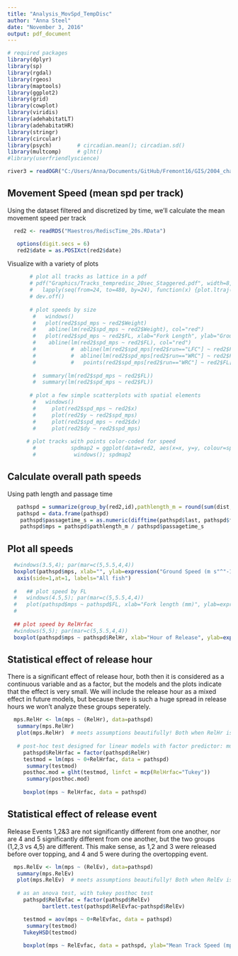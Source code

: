 ```yaml
---
title: "Analysis_MovSpd_TempDisc"
author: "Anna Steel"
date: "November 3, 2016"
output: pdf_document
---
```


```r
# required packages
library(dplyr)
library(sp)
library(rgdal)
library(rgeos)
library(maptools)
library(ggplot2)
library(grid) 
library(cowplot)
library(viridis)
library(adehabitatLT)
library(adehabitatHR)
library(stringr)
library(circular)
library(psych)        # circadian.mean(); circadian.sd()
library(multcomp)     # glht()
#library(userfriendlyscience)

river3 = readOGR("C:/Users/Anna/Documents/GitHub/Fremont16/GIS/2004_channel","2004_channel_freTightclip")

```

## Movement Speed (mean spd per track)
Using the dataset filtered and discretized by time, we'll calculate the mean movement speed per track
```r
  red2 <- readRDS("Maestros/RediscTime_20s.RData")  

   options(digit.secs = 6)
   red2$date = as.POSIXct(red2$date)     
```

Visualize with a variety of plots
```r

       # plot all tracks as lattice in a pdf
       # pdf("Graphics/Tracks_tempredisc_20sec_Staggered.pdf", width=8, height=10.5)
       #   lapply(seq(from=24, to=480, by=24), function(x) {plot.ltraj(dl(red2)[(x-23):x])})
       # dev.off()
              
       # plot speeds by size
        #   windows()
        #   plot(red2$spd_mps ~ red2$Weight)
        #    abline(lm(red2$spd_mps ~ red2$Weight), col="red")
        #   plot(red2$spd_mps ~ red2$FL, xlab="Fork Length", ylab="Ground Speed (mps)", main="Both runs combined")
        #    abline(lm(red2$spd_mps ~ red2$FL), col="red")
        #           #  abline(lm(red2$spd_mps[red2$run=="LFC"] ~ red2$FL[red2$run=="LFC"]), col="green3") 
        #           #  abline(lm(red2$spd_mps[red2$run=="WRC"] ~ red2$FL[red2$run=="WRC"]), col="cyan2")
        #           #   points(red2$spd_mps[red2$run=="WRC"] ~ red2$FL[red2$run=="WRC"], col="cyan4")
    
        #  summary(lm(red2$spd_mps ~ red2$FL))
        #  summary(lm(red2$spd_mps ~ red2$FL))
    
       # plot a few simple scatterplots with spatial elements
        #   windows()
        #     plot(red2$spd_mps ~ red2$x) 
        #     plot(red2$y ~ red2$spd_mps)
        #     plot(red2$spd_mps ~ red2$dx)
        #     plot(red2$dy ~ red2$spd_mps)
            
      # plot tracks with points color-coded for speed 
        #           spdmap2 = ggplot(data=red2, aes(x=x, y=y, colour=spd_mps)) + geom_point() + scale_colour_gradientn(colours=rainbow(7)) 
        #            windows(); spdmap2

```


## Calculate overall path speeds
Using path length and passage time
```r
   pathspd = summarize(group_by(red2,id),pathlength_m = round(sum(dist, na.rm=T),1), first=min(date), last= max(date), RelHr = unique(RelHr), RelEv=unique(RelEv)) #FL = unique(FL), weight = unique(Weight), 
   pathspd = data.frame(pathspd)
    pathspd$passagetime_s = as.numeric(difftime(pathspd$last, pathspd$first, units="sec"))
    pathspd$mps = pathspd$pathlength_m / pathspd$passagetime_s
```

## Plot all speeds
```r
  #windows(3.5,4); par(mar=c(5,5.5,4,4))
  boxplot(pathspd$mps, xlab="", ylab=expression("Ground Speed (m s"^"-1)"))
   axis(side=1,at=1, labels="All fish")
  
  #   ## plot speed by FL
  #   windows(4.5,5); par(mar=c(5,5.5,4,4))
  #   plot(pathspd$mps ~ pathspd$FL, xlab="Fork length (mm)", ylab=expression("Ground Speed (m s"^"-1)"), main="Reach-scale Ground Speed by Size")
  #   
   
  ## plot speed by RelHrfac
  #windows(5,5); par(mar=c(5,5.5,4,4))
  boxplot(pathspd$mps ~ pathspd$RelHr, xlab="Hour of Release", ylab=expression("Ground Speed (m s"^"-1)"), main="Reach-scale Ground Speed by Release Time")

```

## Statistical effect of release hour
There is a significant effect of release hour, both then it is considered as a continuous variable and as a factor, but the models and the plots indicate that the effect is very small. We will include the release hour as a mixed effect in future models, but because there is such a huge spread in release hours we won't analyze these groups seperately. 
```r
  mps.RelHr <- lm(mps ~ (RelHr), data=pathspd)  
   summary(mps.RelHr) 
   plot(mps.RelHr)  # meets assumptions beautifully! Both when RelHr is continuous (violates circ stats) and when it is a factor
   
   # post-hoc test designed for linear models with factor predictor: multcomp::glht() was recommended
     pathspd$RelHrfac = factor(pathspd$RelHr)
     testmod = lm(mps ~ 0+RelHrfac, data = pathspd)
      summary(testmod)
     posthoc.mod = glht(testmod, linfct = mcp(RelHrfac="Tukey"))
      summary(posthoc.mod)
 
     boxplot(mps ~ RelHrfac, data = pathspd)
```   


## Statistical effect of release event
Release Events 1,2&3 are not significantly different from one another, nor are 4 and 5 significantly different from one another, but the two groups (1,2,3 vs 4,5) are different. This make sense, as 1,2 and 3 were released before over topping, and 4 and 5 were during the overtopping event. 

```r
  mps.RelEv <- lm(mps ~ (RelEv), data=pathspd)  
   summary(mps.RelEv) 
   plot(mps.RelEv)  # meets assumptions beautifully! Both when RelEv is continuous (violates circ stats) and when it is a factor
   
   # as an anova test, with tukey posthoc test
     pathspd$RelEvfac = factor(pathspd$RelEv)
           bartlett.test(pathspd$RelEvfac~pathspd$RelEv)

     testmod = aov(mps ~ 0+RelEvfac, data = pathspd)
      summary(testmod)
     TukeyHSD(testmod)
     
     boxplot(mps ~ RelEvfac, data = pathspd, ylab="Mean Track Speed (mps)", xlab="ReleaseEvent")
```      


